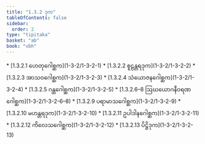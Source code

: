 ```yaml
---
title: "1.3.2 ဒုက"
tableOfContents: false
sidebar:
  order: 2
type: "tipitaka"
basket: "ab"
book: "vbh"
---
```



<DynamicBreadcrumb />



<TableOfContents book="vbh" section="1.3.2">
* [1.3.2.1 ဟေတုဂေါစ္ဆက](1-3-2/1-3-2-1)
* [1.3.2.2 စူဠန္တရဒုက](1-3-2/1-3-2-2)
* [1.3.2.3 အာသဝဂေါစ္ဆက](1-3-2/1-3-2-3)
* [1.3.2.4 သံယောဇနဂေါစ္ဆက](1-3-2/1-3-2-4)
* [1.3.2.5 ဂန္ထဂေါစ္ဆက](1-3-2/1-3-2-5)
* [1.3.2.6–8 ဩဃယောဂနီဝရဏဂေါစ္ဆက](1-3-2/1-3-2-6–8)
* [1.3.2.9 ပရာမာသဂေါစ္ဆက](1-3-2/1-3-2-9)
* [1.3.2.10 မဟန္တရဒုက](1-3-2/1-3-2-10)
* [1.3.2.11 ဥပါဒါနဂေါစ္ဆက](1-3-2/1-3-2-11)
* [1.3.2.12 ကိလေသဂေါစ္ဆက](1-3-2/1-3-2-12)
* [1.3.2.13 ပိဋ္ဌိဒုက](1-3-2/1-3-2-13)
</TableOfContents>